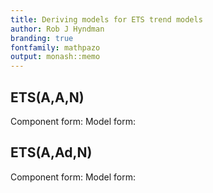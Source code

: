 ```yaml
---
title: Deriving models for ETS trend models
author: Rob J Hyndman
branding: true
fontfamily: mathpazo
output: monash::memo
---
```


## ETS(A,A,N) {-}

Component form:\vspace*{-0.8cm}
\begin{align*}
\hat{y}_{t+h|t} &= \ell_{t} + hb_{t} \\
\hat{y}_{t|t-1} &= \ell_{t-1} + b_{t-1} \\
\ell_{t} &= \alpha y_{t} + (1 - \alpha)(\ell_{t-1} + b_{t-1})\\
b_{t} &= \beta^*(\ell_{t} - \ell_{t-1}) + (1 -\beta^*) b_{t-1}.
\end{align*}
Model form:\vspace*{-0.8cm}
\begin{align*}
y_t &= \hat{y}_{t|t-1} + \varepsilon_t \\
   &= \ell_{t-1} + b_{t-1} + \varepsilon_t \\
\ell_t &= \alpha y_{t} + (1 - \alpha)(\ell_{t-1} + b_{t-1})\\
  &= \alpha (\ell_{t-1} + b_{t-1} + \varepsilon_t ) + (1 - \alpha)(\ell_{t-1} +  b_{t-1})\\
  &= \ell_{t-1} + b_{t-1} + \alpha \varepsilon_t \\
b_t &= \beta^*(\ell_{t} - \ell_{t-1}) + (1 -\beta^*) b_{t-1}\\
   &= \beta^*(b_{t-1} + \alpha \varepsilon_t ) + (1 -\beta^*) b_{t-1}\\
   &=  b_{t-1} + \alpha\beta^* \varepsilon_t \\
   &= b_{t-1} + \beta \varepsilon_t \qquad\text{where $\beta = \alpha\beta^*$.}
\end{align*}

## ETS(A,Ad,N) {-}

Component form:\vspace*{-0.8cm}
\begin{align*}
\hat{y}_{t+h|t} &= \ell_{t} + (\phi+\phi^2 + \dots + \phi^{h})b_{t} \\
\hat{y}_{t|t-1} &= \ell_{t-1} + \phi b_{t-1} \\
\ell_{t} &= \alpha y_{t} + (1 - \alpha)(\ell_{t-1} + \phi b_{t-1})\\
b_{t} &= \beta^*(\ell_{t} - \ell_{t-1}) + (1 -\beta^*)\phi b_{t-1}.
\end{align*}
Model form:\vspace*{-0.8cm}
\begin{align*}
y_t &= \hat{y}_{t|t-1} + \varepsilon_t \\
   &= \ell_{t-1} + \phi b_{t-1} + \varepsilon_t \\
\ell_t &= \alpha y_{t} + (1 - \alpha)(\ell_{t-1} + \phi b_{t-1})\\
  &= \alpha (\ell_{t-1} + \phi b_{t-1} + \varepsilon_t ) + (1 - \alpha)(\ell_{t-1} + \phi b_{t-1})\\
  &= \ell_{t-1} + \phi b_{t-1} + \alpha \varepsilon_t \\
b_t &= \beta^*(\ell_{t} - \ell_{t-1}) + (1 -\beta^*)\phi b_{t-1}\\
   &= \beta^*(\phi b_{t-1} + \alpha \varepsilon_t ) + (1 -\beta^*)\phi b_{t-1}\\
   &= \phi b_{t-1} + \alpha\beta^* \varepsilon_t \\
   &= \phi b_{t-1} + \beta \varepsilon_t\qquad\text{where $\beta = \alpha\beta^*$.}
\end{align*}
